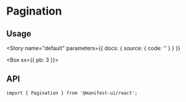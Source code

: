 
<Meta component={Pagination} title="Components/Pagination" />

# Pagination

## Usage

<Story
  name="default"
  parameters={{ docs: { source: { code: '<Pagination totalRowCount={100} />' } } }}
>
  <Box sx={{ pb: 3 }}>
    <Pagination totalRowCount={100} />
  </Box>
</Story>

## API

<Sources github="pagination" npm="@manifest-ui/pagination" />

```tsx
import { Pagination } from '@manifest-ui/react';
```

<Props />
